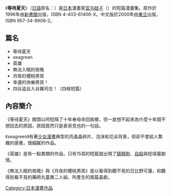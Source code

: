 {{unreferenced|time=2019-03-06T01:38:07+00:00}}
{{Infobox animanga/Headerofja
|title= 等待夏天
|image= 
|size= 
|caption= 
|japanese= 夏待ち
|english= 
|kana= 
|romaji= 
|genre= 
}}
{{Infobox animanga/Manga
|標題= 
|作者= [[亚鸟硅子|亚鸟硅子]]
|作畫= 亚鸟硅子
|出版社= {{flagicon|JPN}}[[新書館|新書館]]<br/>{{flagicon|TWN}}[[東立|東立]]
|其他出版社= 
|連載雜誌= 
|label= 
|網路= 
|發售日= 
|開始= 
|結束= 
|開始日= 
|結束日= 
|冊數= 1
|話數= 
|其他= 
|版權=
}}
{{Infobox animanga/Footerofja}}

《'''等待夏天'''》（[[日語|日語]]原名：{{lang|ja|夏待ち}}）是[[日本|日本]]漫畫家[[亚鸟硅子|亚鸟硅子]]（{{lang|ja|あとり硅子}}）的短篇漫畫集。原作於1996年由[[新書館|新書館]]出版，ISBN 4-403-61406-X。中文版於2000年由[[東立|東立]]出版，ISBN 957-34-8908-2。

== 篇名 ==
* 等待夏天
* seagreen
* 英雄
* 無法入眠的夜晚
* 月夜的櫻桃男孩
* 幸運的快樂男孩！
* 四谷澁谷入谷雜司古！（四格短篇）

== 內容簡介 ==

《等待夏天》開頭以阿稔隔了十年奉母命回故鄉，但一直想不起來為什麼十年間不想回去的原因，原因竟然只是表哥克也的一句話。

《seagreen》有著[[少女漫畫|少女漫畫]]典型的亮晶晶碎片、泡沫和花朵背景，但卻不會給人繁雜的感覺，很細膩的作品。

《英雄》是有一點異類的作品，只有15頁的短篇就出現了[[鎮靜劑|鎮靜劑]]、[[自殺|自殺]]與挖墳墓劇情。

《無法入眠的夜晚》與《月夜的櫻桃男孩》是以看得到聽不見的日比野可蓮，和聽得到看不見的藥師丸靈異二人組，所產生的兩篇喜劇。

{{DEFAULTSORT:Natsumachi}}
[[Category:日本漫畫作品|Category:日本漫畫作品]]